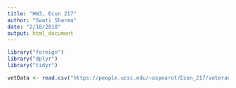 ```yaml
---
title: "HW3, Econ 217"
author: "Swati Sharma"
date: "2/18/2018"
output: html_document
---
```


```r
library("foreign")
library("dplyr")
library("tidyr")

vetData <- read.csv("https://people.ucsc.edu/~aspearot/Econ_217/veteran.csv")


```

